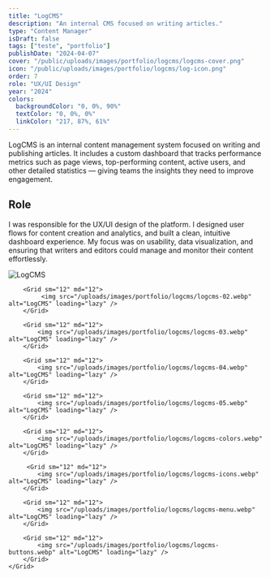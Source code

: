 ```yaml
---
title: "LogCMS"
description: "An internal CMS focused on writing articles."
type: "Content Manager"
isDraft: false
tags: ["teste", "portfolio"]
publishDate: "2024-04-07"
cover: "/public/uploads/images/portfolio/logcms/logcms-cover.png"
icon: "/public/uploads/images/portfolio/logcms/log-icon.png"
order: 7
role: "UX/UI Design"
year: "2024"
colors:
  backgroundColor: "0, 0%, 90%"
  textColor: "0, 0%, 0%"
  linkColor: "217, 87%, 61%"
---
```



<div class="wrap-sm">

LogCMS is an internal content management system focused on writing and publishing articles. It includes a custom dashboard that tracks performance metrics such as page views, top-performing content, active users, and other detailed statistics — giving teams the insights they need to improve engagement.


## Role 

I was responsible for the UX/UI design of the platform. I designed user flows for content creation and analytics, and built a clean, intuitive dashboard experience. My focus was on usability, data visualization, and ensuring that writers and editors could manage and monitor their content effortlessly.


</div>


<div class="wrap-wider">
    <Grid isContainer>
        <Grid sm="12" md="12">
            <img src="/uploads/images/portfolio/logcms/logcms-01.webp" alt="LogCMS" loading="lazy" />
        </Grid>

        <Grid sm="12" md="12">
             <img src="/uploads/images/portfolio/logcms/logcms-02.webp" alt="LogCMS" loading="lazy" />
        </Grid>

        <Grid sm="12" md="12">
            <img src="/uploads/images/portfolio/logcms/logcms-03.webp" alt="LogCMS" loading="lazy" />
        </Grid>

        <Grid sm="12" md="12">
            <img src="/uploads/images/portfolio/logcms/logcms-04.webp" alt="LogCMS" loading="lazy" />
        </Grid>

        <Grid sm="12" md="12">
            <img src="/uploads/images/portfolio/logcms/logcms-05.webp" alt="LogCMS" loading="lazy" />
        </Grid>

        <Grid sm="12" md="12">
            <img src="/uploads/images/portfolio/logcms/logcms-colors.webp" alt="LogCMS" loading="lazy" />
        </Grid>

         <Grid sm="12" md="12">
            <img src="/uploads/images/portfolio/logcms/logcms-icons.webp" alt="LogCMS" loading="lazy" />
        </Grid>

        <Grid sm="12" md="12">
            <img src="/uploads/images/portfolio/logcms/logcms-menu.webp" alt="LogCMS" loading="lazy" />
        </Grid>

        <Grid sm="12" md="12">
            <img src="/uploads/images/portfolio/logcms/logcms-buttons.webp" alt="LogCMS" loading="lazy" />
        </Grid>
    </Grid>
</div>